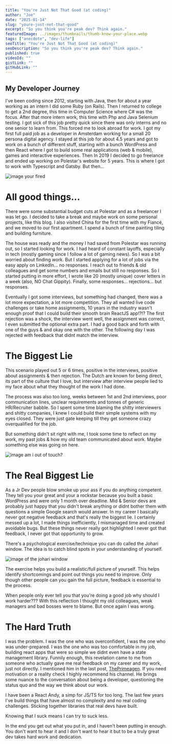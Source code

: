 ```yaml
---
title: "You're Just Not That Good (at coding)"
author: "Joe"
date: "2025-01-14"
slug: "youre-just-not-that-good"
excerpt: "So you think you're peak dev? Think again."
featuredImage: ../images/thumbnails/thumb-know-your-place.webp
tags: ["anecdote", "dev-life"]
seoTitle: "You're Just Not That Good (at coding)"
seoDescription: "So you think you're peak dev? Think again."
published: true
videoId: ""
gistLink: ""
gitHubLink: ""
---
```


## My Developer Journey

I've been coding since 2012, starting with Java, then for about a year working as an intern I did some Ruby (on Rails).
Then I returned to college to get a 2nd degree, this time in Computer Science where C# was the focus. After that more intern work, this time with
Php and Java Selenium testing. I got sick of this job pretty quick since there was only interns and no one senior to learn from. This forced me
to look abroad for work. I got my first full paid job as a developer in Amsterdam working for a small 20 persona digital agency. I stayed at
this job for about 4.5 years and got to work on a bunch of different stuff, starting with a bunch WordPress and then React where I got to build
some real applications (web & mobile), games and interactive experiences. Then In 2019 I decided to go freelance and ended up working on
Polestar's website for 5 years. This is where I got to work with Typescript and Gatsby. But then...

![image your fired](../../content/images/in-post/youre-fired.webp)

# All good things...

There were some substantial budget cuts at Polestar and as a freelancer I was let go. I decided to take a break and maybe work on some personal
projects, like this blog. I also visited China for the first time with my Fiancé, and we moved to our first apartment. I spend a bunch of time
painting tiling and building furniture.

The house was ready and the money I had saved from Polestar was running out, so I started looking for work. I had heard of constant layoffs,
especially in tech (mostly gaming since I follow a lot of gaming news). So I was a bit worried about finding work. But I started applying for
a lot of jobs via the easy apply on LinkedIn... no responses. I reach out to friends & old colleagues and get some numbers and emails but still
no responses. So I started putting in more effort, I wrote like 20 (mostly unique) cover letters in a week (also, NO Chat Gippity). Finally, some
responses... rejections... but responses.

Eventually I got some interviews, but something had changed, there was a lot more expectation, a lot more competition. They all wanted live code
challenges or take home assignments, 10 years in the industry wasn't enough proof that I could build their smooth brain ReactJS app!?!? The first
rejection was a shock, the interview went well, the assignment was correct, I even submitted the optional extra part. I had a good back and forth
with one of the guys & and okay one with the other. The following day I was rejected with feedback that didnt match the interview.

# The Biggest Lie

This scenario played out 5 or 6 times, positive in the interviews, positive about assignments & then rejection. The Dutch are known for being
direct, its part of the culture that I love, but interview after interview people lied to my face about what they thought of the work I had done.

The process was also too long, weeks between 1st and 2nd interviews, poor communication lines, unclear requirements and tonnes of generic
HR/Recruiter babble. So I spent some time blaming the shitty interviewers and shitty companies, I knew I could build their simple systems
with my eyes closed. They were just gate keeping till they get someone crazy overqualified for the job.

But something didn't sit right with me, I took some time to reflect on my work, my past jobs & how my old team communicated about work.
Maybe something else was going on here.


![image am i out of touch?](../../content/images/in-post/am-i-out-of-touch.webp)

# The Real Biggest Lie

As a Jr Dev people blow smoke up your ass if you do anything competent. They tell you your great and your a rockstar because you built a basic
WordPress and were only 1 month over deadline. Mid & Senior devs are probably just happy that you didn't break anything or didnt bother them
with questions a simple Google search would answer. In my career I basically never got negative feedback and that's really the biggest lie.
I certainly messed up a lot, I made things inefficiently, I mismanaged time and created avoidable bugs. But these things never really got
highlighted I never got that feedback, I never got that opportunity to grow.

There's a psychological exercise/technique you can do called the Johari window. The idea is to catch blind spots in your understanding of
yourself.

![image of the johari window](../../content/images/in-post/johari-window.png)

The exercise helps you build a realistic/full picture of yourself. This helps identify shortcomings and point out things you need to improve.
Only though other people can you gain the full picture, feedback is essential to the process.

When people only ever tell you that you're doing a good job why should I work harder??? With this reflection I thought my old colleagues, weak
managers and bad bosses were to blame. But once again I was wrong.

# The Hard Truth

I was the problem. I was the one who was overconfident, I was the one who was under-prepared. I was the one who was too comfortable in my job,
building react apps that were so simple we didnt even have a state management library. Funnily enough, this revelation came to me from someone
who actually gave me real feedback on my career and my work, just not directly. I mentioned him in the last post, [ThePrimeagen](https://youtube.com/@ThePrimeTimeagen).
If you need motivation or a reality check I highly recommend his channel. He brings some nuance to the conversation about being a developer,
questioning the status quo and the way we think about our work.

I have been a React Andy, a simp for JS/TS for too long. The last few years I've build things that have almost no complexity and no real coding
challenges. Sticking together libraries that real devs have built.

Knowing that I suck means I can try to suck less.

In the end you get out what you put in, and I haven't been putting in enough. You don't want to hear it and I don't want to hear it but to be a
truly great dev takes hard work and dedication.


